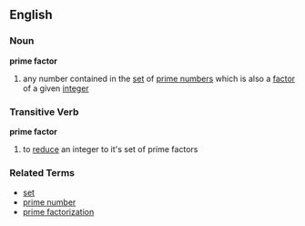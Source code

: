 ==English==
=== Noun ===
'''prime factor'''
# any number contained in the [[set]] of [[prime numbers]] which is also a [[factor]] of a given [[integer]]

=== Transitive Verb ===
'''prime factor'''
# to [[reduce]] an integer to it's set of prime factors

=== Related Terms ===
*[[set]]
*[[prime number]]
*[[prime factorization]]